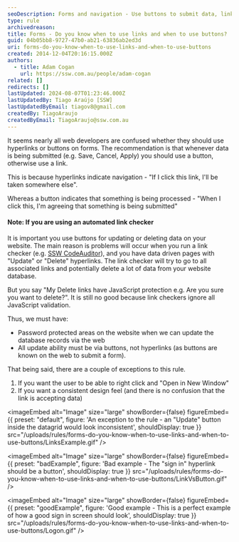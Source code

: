 ```yaml
---
seoDescription: Forms and navigation - Use buttons to submit data, links for navigation.
type: rule
archivedreason:
title: Forms - Do you know when to use links and when to use buttons?
guid: 04b05bb8-9727-47b0-ab21-63836ab2ed3d
uri: forms-do-you-know-when-to-use-links-and-when-to-use-buttons
created: 2014-12-04T20:16:15.000Z
authors:
  - title: Adam Cogan
    url: https://ssw.com.au/people/adam-cogan
related: []
redirects: []
lastUpdated: 2024-08-07T01:23:46.000Z
lastUpdatedBy: Tiago Araújo [SSW]
lastUpdatedByEmail: tiagov8@gmail.com
createdBy: TiagoAraujo
createdByEmail: TiagoAraujo@ssw.com.au
---
```


It seems nearly all web developers are confused whether they should use hyperlinks or buttons on forms. The recommendation is that whenever data is being submitted (e.g. Save, Cancel, Apply) you should use a button, otherwise use a link.

This is because hyperlinks indicate navigation - "If I click this link, I'll be taken somewhere else".

Whereas a button indicates that something is being processed - "When I click this, I'm agreeing that something is being submitted"
#### Note: If you are using an automated link checker

It is important you use buttons for updating or deleting data on your website. The main reason is problems will occur when you run a link checker (e.g. [SSW CodeAuditor](https://codeauditor.com/)), and you have data driven pages with "Update" or "Delete" hyperlinks. The link checker will try to go to all associated links and potentially delete a lot of data from your website database.

But you say "My Delete links have JavaScript protection e.g. Are you sure you want to delete?". It is still no good because link checkers ignore all JavaScript validation.

Thus, we must have:

* Password protected areas on the website when we can update the database records via the web
* All update ability must be via buttons, not hyperlinks (as buttons are known on the web to submit a form).

That being said, there are a couple of exceptions to this rule.

1. If you want the user to be able to right click and "Open in New Window"
2. If you want a consistent design feel (and there is no confusion that the link is accepting data)


<imageEmbed
  alt="Image"
  size="large"
  showBorder={false}
  figureEmbed={{
    preset: "default",
    figure: 'An exception to the rule - an "Update" button inside the datagrid would look inconsistent',
    shouldDisplay: true
  }}
  src="/uploads/rules/forms-do-you-know-when-to-use-links-and-when-to-use-buttons/LinksExample.gif"
/>

<imageEmbed
  alt="Image"
  size="large"
  showBorder={false}
  figureEmbed={{
    preset: "badExample",
    figure: 'Bad example - The "sign in" hyperlink should be a button',
    shouldDisplay: true
  }}
  src="/uploads/rules/forms-do-you-know-when-to-use-links-and-when-to-use-buttons/LinkVsButton.gif"
/>

<imageEmbed
  alt="Image"
  size="large"
  showBorder={false}
  figureEmbed={{
    preset: "goodExample",
    figure: 'Good example - This is a perfect example of how a good sign in screen should look',
    shouldDisplay: true
  }}
  src="/uploads/rules/forms-do-you-know-when-to-use-links-and-when-to-use-buttons/Logon.gif"
/>
